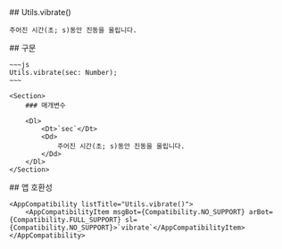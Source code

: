 
<Section>
    ## Utils.vibrate()

    주어진 시간(초; s)동안 진동을 울립니다.
</Section>
<Section>
    ## 구문

    ~~~js
    Utils.vibrate(sec: Number);
    ~~~

    <Section>
        ### 매개변수

        <Dl>
            <Dt>`sec`</Dt>
            <Dd>
                주어진 시간(초; s)동안 진동을 울립니다.
            </Dd>
        </Dl>
    </Section>
</Section>
<Section>
    ## 앱 호환성

    <AppCompatibility listTitle="Utils.vibrate()">
        <AppCompatibilityItem msgBot={Compatibility.NO_SUPPORT} arBot={Compatibility.FULL_SUPPORT} sl={Compatibility.NO_SUPPORT}>`vibrate`</AppCompatibilityItem>
    </AppCompatibility>
</Section>